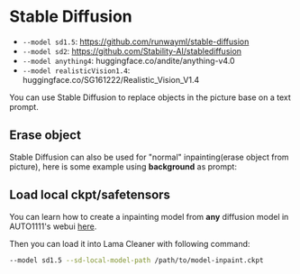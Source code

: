 
# Stable Diffusion

- `--model sd1.5`: https://github.com/runwayml/stable-diffusion
- `--model sd2`: https://github.com/Stability-AI/stablediffusion
- `--model anything4`: huggingface.co/andite/anything-v4.0
- `--model realisticVision1.4`: huggingface.co/SG161222/Realistic_Vision_V1.4

You can use Stable Diffusion to replace objects in the picture base on a text prompt.

<YouTube youTubeId="VrV1Cixvc2Q" />

## Erase object

Stable Diffusion can also be used for "normal" inpainting(erase object from picture), here is some example using **background** as prompt:

<YouTube youTubeId="pwQ8zBdkg0I" />

## Load local ckpt/safetensors

You can learn how to create a inpainting model from **any** diffusion model in AUTO1111's webui [here](https://www.reddit.com/r/StableDiffusion/comments/zyi24j/how_to_turn_any_model_into_an_inpainting_model/).

Then you can load it into Lama Cleaner with following command:

```bash
--model sd1.5 --sd-local-model-path /path/to/model-inpaint.ckpt
```
